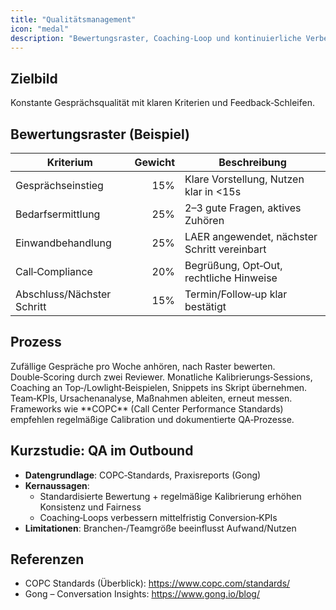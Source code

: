 ```yaml
---
title: "Qualitätsmanagement"
icon: "medal"
description: "Bewertungsraster, Coaching‑Loop und kontinuierliche Verbesserung für Outbound-Calls"
---
```


## Zielbild
Konstante Gesprächsqualität mit klaren Kriterien und Feedback‑Schleifen.

## Bewertungsraster (Beispiel)
| Kriterium | Gewicht | Beschreibung |
|---|---:|---|
| Gesprächseinstieg | 15% | Klare Vorstellung, Nutzen klar in <15s |
| Bedarfsermittlung | 25% | 2–3 gute Fragen, aktives Zuhören |
| Einwandbehandlung | 25% | LAER angewendet, nächster Schritt vereinbart |
| Call‑Compliance | 20% | Begrüßung, Opt‑Out, rechtliche Hinweise |
| Abschluss/Nächster Schritt | 15% | Termin/Follow‑up klar bestätigt |

## Prozess
<Steps>
<Step title="Sampling & Review">
Zufällige Gespräche pro Woche anhören, nach Raster bewerten. Double‑Scoring durch zwei Reviewer.
</Step>
<Step title="Calibration & Coaching">
Monatliche Kalibrierungs‑Sessions, Coaching an Top‑/Lowlight‑Beispielen, Snippets ins Skript übernehmen.
</Step>
<Step title="KVP & Reporting">
Team‑KPIs, Ursachenanalyse, Maßnahmen ableiten, erneut messen.
</Step>
</Steps>

<Info>
Frameworks wie **COPC** (Call Center Performance Standards) empfehlen regelmäßige Calibration und dokumentierte QA‑Prozesse.
</Info>

## Kurzstudie: QA im Outbound
- **Datengrundlage**: COPC‑Standards, Praxisreports (Gong)
- **Kernaussagen**:
  - Standardisierte Bewertung + regelmäßige Kalibrierung erhöhen Konsistenz und Fairness
  - Coaching‑Loops verbessern mittelfristig Conversion‑KPIs
- **Limitationen**: Branchen‑/Teamgröße beeinflusst Aufwand/Nutzen

## Referenzen
- COPC Standards (Überblick): https://www.copc.com/standards/
- Gong – Conversation Insights: https://www.gong.io/blog/
